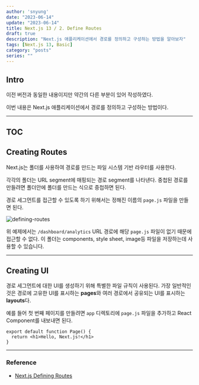 ---
author: 'snyung'
date: "2023-06-14"
update: "2023-06-14"
title: Next.js 13 / 2. Define Routes
draft: true
description: "Next.js 애플리케이션에서 경로를 정의하고 구성하는 방법을 알아보자"
tags: [Next.js 13, Basic]
category: "posts"
series: ""
---

## Intro

이전 버전과 동일한 내용이지만 약간의 다른 부분이 있어 작성하였다.

이번 내용은 Next.js 애플리케이션에서 경로를 정의하고 구성하는 방법이다.

---

## TOC

## Creating Routes

Next.js는 폴더를 사용하여 경로를 만드는 파일 시스템 기반 라우터를 사용한다.

각각의 폴더는 URL segment에 매핑되는 경로 segment를 나타낸다. 중첩된 경로를 만들려면 폴더안에 폴더를 만드는 식으로 중첩하면 된다.

경로 세그먼트를 접근할 수 있도록 하기 위해서는 정해진 이름의 `page.js` 파일을 만들면 된다.

![defining-routes](/images/posts/nextjs_docs/defining-routes.avif)

위 예제에서는 `/dashboard/analytics` URL 경로에 해당 `page.js` 파일이 없기 때문에 접근할 수 없다. 이 폴더는 components, style sheet, image등 파일을 저장하는데 사용할 수 있습니다.

---

## Creating UI

경로 세그먼트에 대한 UI를 생성하기 위해 특별한 파일 규칙이 사용된다. 가장 일반적인 것은 경로에 고유한 UI를 표시하는 **pages**와 여러 경로에서 공유되는 UI를 표시하는 **layouts**다.

예를 들어 첫 번째 페이지를 만들려면 `app` 디렉토리에 `page.js` 파일을 추가하고 React Component를 내보내면 된다.

```tsx:app/page.tsx
export default function Page() {
  return <h1>Hello, Next.js!</h1>
}
```

---

### Reference

- [Next.js Defining Routes](https://nextjs.org/docs/app/building-your-application/routing/defining-routes)

